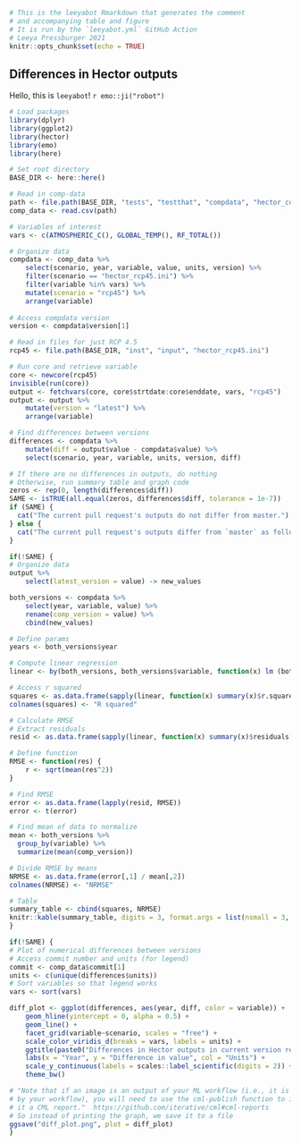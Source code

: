 ```r
# This is the leeyabot Rmarkdown that generates the comment
# and accompanying table and figure
# It is run by the `leeyabot.yml` GitHub Action
# Leeya Pressburger 2021
knitr::opts_chunk$set(echo = TRUE)
```

## Differences in Hector outputs

Hello, this is `leeyabot`! `r emo::ji("robot")`

``` r
# Load packages
library(dplyr)
library(ggplot2)
library(hector)
library(emo)
library(here)

# Set root directory
BASE_DIR <- here::here()

# Read in comp-data
path <- file.path(BASE_DIR, "tests", "testthat", "compdata", "hector_comp.csv")
comp_data <- read.csv(path)

# Variables of interest
vars <- c(ATMOSPHERIC_C(), GLOBAL_TEMP(), RF_TOTAL())

# Organize data
compdata <- comp_data %>% 
    select(scenario, year, variable, value, units, version) %>%
    filter(scenario == "hector_rcp45.ini") %>%
    filter(variable %in% vars) %>%
    mutate(scenario = "rcp45") %>%
    arrange(variable)
  
# Access compdata version  
version <- compdata$version[1]

# Read in files for just RCP 4.5
rcp45 <- file.path(BASE_DIR, "inst", "input", "hector_rcp45.ini")

# Run core and retrieve variable
core <- newcore(rcp45)
invisible(run(core))
output <- fetchvars(core, core$strtdate:core$enddate, vars, "rcp45")
output <- output %>% 
    mutate(version = "latest") %>%
    arrange(variable)

# Find differences between versions
differences <- compdata %>% 
    mutate(diff = output$value - compdata$value) %>% 
    select(scenario, year, variable, units, version, diff)
```

```r
# If there are no differences in outputs, do nothing
# Otherwise, run summary table and graph code
zeros <- rep(0, length(differences$diff))
SAME <- isTRUE(all.equal(zeros, differences$diff, tolerance = 1e-7))
if (SAME) {
  cat("The current pull request's outputs do not differ from master.")
} else {
  cat("The current pull request's outputs differ from `master` as follows:")  
}
```


```r
if(!SAME) {
# Organize data
output %>%
    select(latest_version = value) -> new_values

both_versions <- compdata %>%
    select(year, variable, value) %>%
    rename(comp_version = value) %>%
    cbind(new_values)

# Define params
years <- both_versions$year

# Compute linear regression
linear <- by(both_versions, both_versions$variable, function(x) lm (both_versions$latest_version~both_versions$comp_version))

# Access r squared
squares <- as.data.frame(sapply(linear, function(x) summary(x)$r.squared))
colnames(squares) <- "R squared"

# Calculate RMSE
# Extract residuals
resid <- as.data.frame(sapply(linear, function(x) summary(x)$residuals))

# Define function
RMSE <- function(res) {
    r <- sqrt(mean(res^2))
}

# Find RMSE
error <- as.data.frame(lapply(resid, RMSE))
error <- t(error)

# Find mean of data to normalize
mean <- both_versions %>% 
  group_by(variable) %>% 
  summarize(mean(comp_version))

# Divide RMSE by means
NRMSE <- as.data.frame(error[,1] / mean[,2])
colnames(NRMSE) <- "NRMSE"

# Table
summary_table <- cbind(squares, NRMSE)
knitr::kable(summary_table, digits = 3, format.args = list(nsmall = 3, scientific = FALSE))
}
```


``` r
if(!SAME) {
# Plot of numerical differences between versions
# Access commit number and units (for legend)
commit <- comp_data$commit[1]
units <- c(unique(differences$units))
# Sort variables so that legend works
vars <- sort(vars)

diff_plot <- ggplot(differences, aes(year, diff, color = variable)) +
    geom_hline(yintercept = 0, alpha = 0.5) +
    geom_line() +
    facet_grid(variable~scenario, scales = "free") +
    scale_color_viridis_d(breaks = vars, labels = units) +
    ggtitle(paste0("Differences in Hector outputs in current version relative to commit #", commit)) +
    labs(x = "Year", y = "Difference in value", col = "Units") +
    scale_y_continuous(labels = scales::label_scientific(digits = 2)) + 
    theme_bw()

# "Note that if an image is an output of your ML workflow (i.e., it is produced
# by your workflow), you will need to use the cml-publish function to include 
# it a CML report."  https://github.com/iterative/cml#cml-reports
# So instead of printing the graph, we save it to a file
ggsave("diff_plot.png", plot = diff_plot)
}
```

